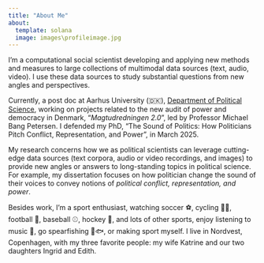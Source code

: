 ```yaml
---
title: "About Me"
about:
  template: solana
  image: images\profileimage.jpg
---
```


I'm a computational social scientist developing and applying new methods and measures to large collections of multimodal data sources (text, audio, video). I use these data sources to study substantial questions from new angles and perspectives.

Currently, a post doc at Aarhus University (🇩🇰), [Department of Political Science](https://ps.au.dk/en/), working on projects related to the new audit of power and democracy in Denmark, "*Magtudredningen 2.0*", led by Professor Michael Bang Petersen. I defended my PhD, "The Sound of Politics: How Politicians Pitch Conflict, Representation, and Power", in March 2025.

My research concerns how we as political scientists can leverage cutting-edge data sources (text corpora, audio or video recordings, and images) to provide new angles or answers to long-standing topics in political science. For example, my dissertation focuses on how politician change the sound of their voices to convey notions of *political conflict, representation, and power*.

Besides work, I'm a sport enthusiast, watching soccer ⚽, cycling 🚴🏽, football 🏈, baseball ⚾, hockey 🏒, and lots of other sports, enjoy listening to music 🎵, go spearfishing 🦞🐟, or making sport myself. I live in Nordvest, Copenhagen, with my three favorite people: my wife Katrine and our two daughters Ingrid and Edith.
